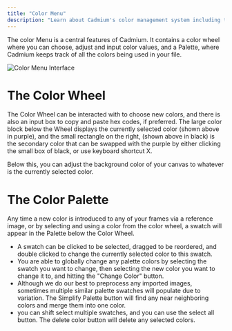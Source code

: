 ```yaml
---
title: "Color Menu"
description: "Learn about Cadmium's color management system including the color wheel and palette"
---
```


The color Menu is a central features of Cadmium. It contains a color wheel where you can choose, adjust and input color values, and a Palette, where Cadmium keeps track of all the colors being used in your file.

![Color Menu Interface](/images/color-menu/color-interface.png)

# The Color Wheel

The Color Wheel can be interacted with to choose new colors, and there is also an input box to copy and paste hex codes, if preferred. The large color block below the Wheel displays the currently selected color (shown above in purple), and the small rectangle on the right, (shown above in black) is the secondary color that can be swapped with the purple by either clicking the small box of black, or use keyboard shortcut X.

Below this, you can adjust the background color of your canvas to whatever is the currently selected color.

# The Color Palette

Any time a new color is introduced to any of your frames via a reference image, or by selecting and using a color from the color wheel, a swatch will appear in the Palette below the Color Wheel. 

- A swatch can be clicked to be selected, dragged to be reordered, and double clicked to change the currently selected color to this swatch.
- You are able to globally change any palette colors by selecting the swatch you want to change, then selecting the new color you want to change it to, and hitting the "Change Color" button.
- Although we do our best to preprocess any imported images, sometimes multiple similar palette swatches will populate due to variation. The Simplify Palette button will find any near neighboring colors and merge them into one color.
- you can shift select multiple swatches, and you can use the select all button. The delete color button will delete any selected colors.
